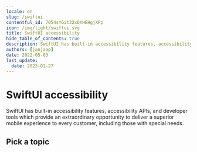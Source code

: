 ```yaml
---
locale: en
slug: /swiftui
contentful_id: 7054sYGit32xDXHEHgjXPp
icon: /img/light/swiftui.svg
title: SwiftUI accessibility
hide_table_of_contents: true
description: SwiftUI has built-in accessibility features, accessibility APIs, and developer tools which provide an extraordinary opportunity to deliver a superior mobile experience to every user, including those with disabilities.
authors: [janjaap]
date: 2022-05-03
last_update:
  date: 2023-01-27
---
```


# SwiftUI accessibility

SwiftUI has built-in accessibility features, accessibility APIs, and developer tools which provide an extraordinary opportunity to deliver a superior mobile experience to every customer, including those with special needs.

## Pick a topic

<LinkList title="List of SwiftUI accessibility topics" isHighlighted={true}>
  <LinkListItem
    url="/en/docs/swiftui/samples"
    title="Browse SwiftUI code samples"
    label="SwiftUI accessibility code samples"
    description="Browse code samples to learn how to build more accessible SwiftUI apps."
    image="/img/light/code.svg"
    alt="Code icon"
  />
  <LinkListItem
    url="/en/docs/ios/features"
    title="Learn about iOS accessibility features"
    label="iOS accessibility features"
    description="Learn about the accessibility features that are offered by iOS."
    image="/img/light/features.svg"
    alt="Features icon"
  />
</LinkList>
